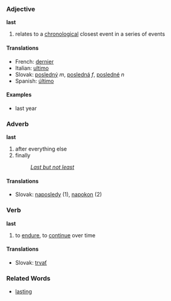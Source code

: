=== Adjective ===
'''last'''
# relates to a [[chronological]] closest event in a series of events

==== Translations ====

*French: [[dernier]]
*Italian: [[ultimo]]
*Slovak: [[posledný]] ''m'', [[posledná]] ''f'', [[posledné]] ''n''
*Spanish: [[último]]

==== Examples ====

*last year

=== Adverb ===
'''last'''
# after everything else
# finally
#: ''[[Last but not least]]''

==== Translations ====
*Slovak: [[naposledy]] (1), [[napokon]] (2)

=== Verb ===
'''last'''
# to [[endure]], to [[continue]] over time

==== Translations ====
*Slovak: [[trvať]]

=== Related Words ===
* [[lasting]]